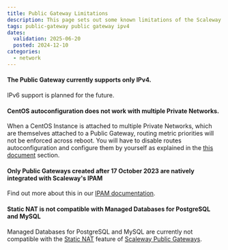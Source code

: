 ```yaml
---
title: Public Gateway Limitations
description: This page sets out some known limitations of the Scaleway Public Gateway
tags: public-gateway public gateway ipv4
dates:
  validation: 2025-06-20
  posted: 2024-12-10
categories:
  - network
---
```


#### The Public Gateway currently supports only IPv4.

IPv6 support is planned for the future.

#### CentOS autoconfiguration does not work with multiple Private Networks.

When a CentOS Instance is attached to multiple Private Networks, which are themselves attached to a Public Gateway, routing metric priorities will not be enforced across reboot. You will have to disable routes autoconfiguration and configure them by yourself as explained in the [this document](/vpc/troubleshooting/autoconfig-not-working/) section.

#### Only Public Gateways created after 17 October 2023 are natively integrated with Scaleway's IPAM

Find out more about this in our [IPAM documentation](/public-gateways/concepts/#ipam).

#### Static NAT is not compatible with Managed Databases for PostgreSQL and MySQL

Managed Databases for PostgreSQL and MySQL are currently not compatible with the [Static NAT](/public-gateways/concepts/#nat) feature of [Scaleway Public Gateways](/public-gateways/concepts/#public-gateway).